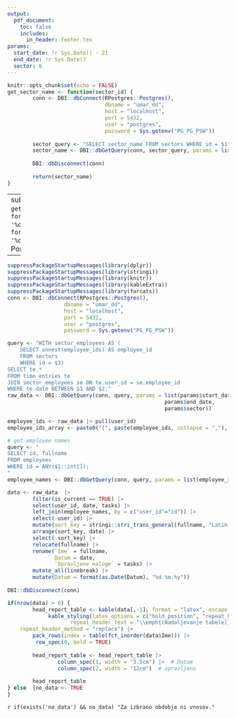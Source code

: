 ```yaml
---
output:
  pdf_document:
    toc: false
    includes:
      in_header: footer.tex
params:
  start_date: !r Sys.Date() - 21
  end_date: !r Sys.Date()
  sector: 6    
---
```


```r
knitr::opts_chunk$set(echo = FALSE)
get_sector_name <- function(sector_id) {
        conn <- DBI::dbConnect(RPostgres::Postgres(),
                               dbname = "umar_dd",
                               host = "localhost",
                               port = 5432,
                               user = "postgres",
                               password = Sys.getenv("PG_PG_PSW"))
        
        sector_query <- "SELECT sector_name FROM sectors WHERE id = $1"
        sector_name <- DBI::dbGetQuery(conn, sector_query, params = list(sector_id))$sector_name
        
        DBI::dbDisconnect(conn)
        
        return(sector_name)
}
```

---
subtitle: "`r get_sector_name(params$sector)` - `r format(as.Date(params$start_date), '%d.%m.%Y')`  - `r format(as.Date(params$end_date), '%d.%m.%Y')`"
title: Delo od doma - Poročilo vodje 

---

```r

suppressPackageStartupMessages(library(dplyr))
suppressPackageStartupMessages(library(stringi))
suppressPackageStartupMessages(library(knitr))
suppressPackageStartupMessages(library(kableExtra))
suppressPackageStartupMessages(library(forcats))
conn <- DBI::dbConnect(RPostgres::Postgres(),
                  dbname = "umar_dd",
                  host = "localhost",
                  port = 5432,
                  user = "postgres",
                  password = Sys.getenv("PG_PG_PSW"))

query <- "WITH sector_employees AS (
    SELECT unnest(employee_ids) AS employee_id
    FROM sectors
    WHERE id = $3)
SELECT te.*
FROM time_entries te
JOIN sector_employees se ON te.user_id = se.employee_id
WHERE te.date BETWEEN $1 AND $2;"
raw_data <- DBI::dbGetQuery(conn, query, params = list(params$start_date, 
                                                  params$end_date,
                                                  params$sector))

employee_ids <- raw_data |> pull(user_id)
employee_ids_array <- paste0("{", paste(employee_ids, collapse = ","), "}")

# get employee names
query <- "
SELECT id, fullname
FROM employees
WHERE id = ANY($1::int[]);
"
employee_names <- DBI::dbGetQuery(conn, query, params = list(employee_ids_array))

data <- raw_data  |> 
        filter(is_current == TRUE) |> 
        select(user_id, date, tasks) |> 
        left_join(employee_names, by = c("user_id"="id")) |> 
        select(-user_id) |> 
        mutate(sort_key = stringi::stri_trans_general(fullname, "Latin-ASCII")) |> 
        arrange(sort_key, date) |> 
        select(-sort_key) |> 
        relocate(fullname) |> 
        rename(`Ime` = fullname,
               Datum = date,
               `Opravljene naloge` = tasks) |> 
        mutate_all(linebreak) |>  
        mutate(Datum = format(as.Date(Datum), "%d.%m.%y"))
        
DBI::dbDisconnect(conn)
```



```r
if(nrow(data) > 0) {
        head_report_table <- kable(data[,-1], format = "latex", escape = FALSE, booktabs = TRUE, longtable = TRUE) |>
             kable_styling(latex_options = c("hold_position", "repeat_header", "striped"),
                    repeat_header_text = "\\emph{(Nadaljevanje tabele)}",
    repeat_header_method = "replace") |> 
        pack_rows(index = table(fct_inorder(data$Ime))) |> 
         row_spec(0, bold = TRUE)
        
        head_report_table <- head_report_table |>
                column_spec(1, width = "3.5cm") |>  # Datum
                column_spec(2, width = "12cm")  # opravljeno
        
        head_report_table
} else  {no_data <- TRUE
}
```

`r if(exists('no_data') && no_data) "Za izbrano obdobje ni vnosov."`


